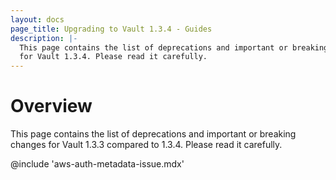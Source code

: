 ```yaml
---
layout: docs
page_title: Upgrading to Vault 1.3.4 - Guides
description: |-
  This page contains the list of deprecations and important or breaking changes
  for Vault 1.3.4. Please read it carefully.
---
```


# Overview

This page contains the list of deprecations and important or breaking changes
for Vault 1.3.3 compared to 1.3.4. Please read it carefully.

@include 'aws-auth-metadata-issue.mdx'
